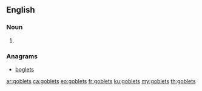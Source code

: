 ==English==

===Noun===
{{head|en|noun plural form}}

# {{plural of|goblet|lang=en}}

===Anagrams===
* [[boglets#English|boglets]]

[[ar:goblets]]
[[ca:goblets]]
[[eo:goblets]]
[[fr:goblets]]
[[ku:goblets]]
[[my:goblets]]
[[th:goblets]]